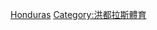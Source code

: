 {{Commons cat|Association football in Honduras}}

[[Category:北美洲各国足球|Honduras]]
[[Category:洪都拉斯體育|Category:洪都拉斯體育]]